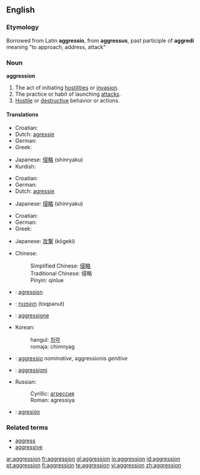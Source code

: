 {{see|Aggression}}

==English==

===Etymology===
Borrowed from Latin '''aggressio''', from '''aggressus''', past participle of '''aggredi''' meaning "to approach, address, attack"

===Noun===
'''aggression'''

# The act of initiating [[hostility|hostilities]] or [[invasion]].
# The practice or habit of launching [[attack]]s.
# [[Hostile]] or [[destructive]] behavior or actions.

====Translations====
{{trans-top|The act of initiating hostilities or invasion}}
* Croatian: {{t-|hr|agresija|f}}
* Dutch: [[agressie]]
* German: {{t-|de|Aggression|f}}
* Greek: {{t|el|επιθετικότητα|f|tr=epithetikótita}}
{{trans-mid}}
* Japanese: [[侵略]] (shinryaku)
* Kurdish: {{KUchar|[[ده‌س درێژی]]}}
{{trans-bottom}}

{{trans-top|The practice or habit of launching attacks}}
* Croatian: {{t-|hr|agresija|f}}
* German: {{t-|de|Aggression|f}}
* Dutch: [[agressie]]
{{trans-mid}}
* Japanese: [[侵略]] (shinryaku)
{{trans-bottom}}

{{trans-top|Hostile or destructive behavior or actions}}
* Croatian: {{t-|hr|agresija|f}}
* German: {{t-|de|Aggression|f}}
* Greek: {{t|el|επιθετικότητα|f|tr=epithetikótita}}
{{trans-mid}}
* Japanese: [[攻撃]] (kōgeki)
{{trans-bottom}}

{{checktrans-top}}
*Chinese:
*:Simplified Chinese: [[侵略]]
*:Traditional Chinese: 侵略
*:Pinyin: qinlue
*{{ttbc|French}}: [[agression]]
*{{ttbc|Hebrew}}: [[תוקפנות]] (toqpanut)
*{{ttbc|Italian}}: [[aggressione]]
{{trans-mid}}
*Korean:
*:hangul: [[침략]]
*:romaja: chimnyag
*{{ttbc|Latin}}: [[aggressio]] ''nominative'', aggressionis ''genitive''
*{{ttbc|Maltese}}: [[aggressjoni]]
*Russian:
*:Cyrillic: [[агрессия]]
*:Roman: agressiya
*{{ttbc|Spanish}}: [[agresión]]
{{trans-bottom}}

===Related terms===
*[[aggress]]
*[[aggressive]]

[[ar:aggression]]
[[fr:aggression]]
[[gl:aggression]]
[[io:aggression]]
[[id:aggression]]
[[pt:aggression]]
[[fi:aggression]]
[[te:aggression]]
[[vi:aggression]]
[[zh:aggression]]